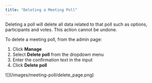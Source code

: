 ```yaml
---
title: "Deleting a Meeting Poll"
---
```


<Warning>
  Deleting a poll will delete all data related to that poll such as options,
  participants and votes. This action cannot be undone.
</Warning>

To delete a meeting poll, from the admin page:

1. Click **Manage**
1. Select **Delete poll** from the dropdown menu
1. Enter the confirmation text in the input
1. Click **Delete poll**

<Frame>![](/images/meeting-poll/delete_page.png)</Frame>
